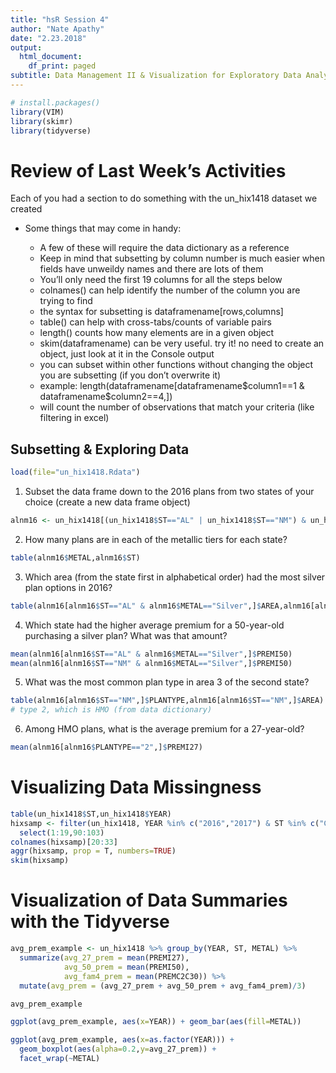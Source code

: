 ```yaml
---
title: "hsR Session 4"
author: "Nate Apathy"
date: "2.23.2018"
output:
  html_document:
    df_print: paged
subtitle: Data Management II & Visualization for Exploratory Data Analysis
---
```

```r
# install.packages()
library(VIM)
library(skimr)
library(tidyverse)
```

# Review of Last Week's Activities

Each of you had a section to do something with the un_hix1418 dataset we created

- Some things that may come in handy:

    - A few of these will require the data dictionary as a reference
    - Keep in mind that subsetting by column number is much easier when fields have unweildy names and there are lots of them
    - You'll only need the first 19 columns for all the steps below
    - colnames() can help identify the number of the column you are trying to find
    - the syntax for subsetting is dataframename[rows,columns]
    - table() can help with cross-tabs/counts of variable pairs
    - length() counts how many elements are in a given object
    - skim(dataframename) can be very useful. try it! no need to create an object, just look at it in the Console output
    - you can subset within other functions without changing the object you are subsetting (if you don't overwrite it)
    - example: length(dataframename[dataframename$column1==1 & dataframename$column2==4,])
    - will count the number of observations that match your criteria (like filtering in excel)

## Subsetting & Exploring Data

```r
load(file="un_hix1418.Rdata")
```

1. Subset the data frame down to the 2016 plans from two states of your choice (create a new data frame object)

```r
alnm16 <- un_hix1418[(un_hix1418$ST=="AL" | un_hix1418$ST=="NM") & un_hix1418$YEAR=="2016",]
```

2. How many plans are in each of the metallic tiers for each state?

```r
table(alnm16$METAL,alnm16$ST)
```

3. Which area (from the state first in alphabetical order) had the most silver plan options in 2016?

```r
table(alnm16[alnm16$ST=="AL" & alnm16$METAL=="Silver",]$AREA,alnm16[alnm16$ST=="AL" & alnm16$METAL=="Silver",]$ST)
```

4. Which state had the higher average premium for a 50-year-old purchasing a silver plan? What was that amount?

```r
mean(alnm16[alnm16$ST=="AL" & alnm16$METAL=="Silver",]$PREMI50)
mean(alnm16[alnm16$ST=="NM" & alnm16$METAL=="Silver",]$PREMI50)
```

5. What was the most common plan type in area 3 of the second state?

```r
table(alnm16[alnm16$ST=="NM",]$PLANTYPE,alnm16[alnm16$ST=="NM",]$AREA)
# type 2, which is HMO (from data dictionary)
```

6. Among HMO plans, what is the average premium for a 27-year-old?

```r
mean(alnm16[alnm16$PLANTYPE=="2",]$PREMI27)
```



# Visualizing Data Missingness
```r
table(un_hix1418$ST,un_hix1418$YEAR)
hixsamp <- filter(un_hix1418, YEAR %in% c("2016","2017") & ST %in% c("CA","MA")) %>%
  select(1:19,90:103)
colnames(hixsamp)[20:33]
aggr(hixsamp, prop = T, numbers=TRUE)
skim(hixsamp)
```

# Visualization of Data Summaries with the Tidyverse
```r
avg_prem_example <- un_hix1418 %>% group_by(YEAR, ST, METAL) %>% 
  summarize(avg_27_prem = mean(PREMI27),
            avg_50_prem = mean(PREMI50),
            avg_fam4_prem = mean(PREMC2C30)) %>%
  mutate(avg_prem = (avg_27_prem + avg_50_prem + avg_fam4_prem)/3)

avg_prem_example

ggplot(avg_prem_example, aes(x=YEAR)) + geom_bar(aes(fill=METAL))

ggplot(avg_prem_example, aes(x=as.factor(YEAR))) + 
  geom_boxplot(aes(alpha=0.2,y=avg_27_prem)) +
  facet_wrap(~METAL)
```
